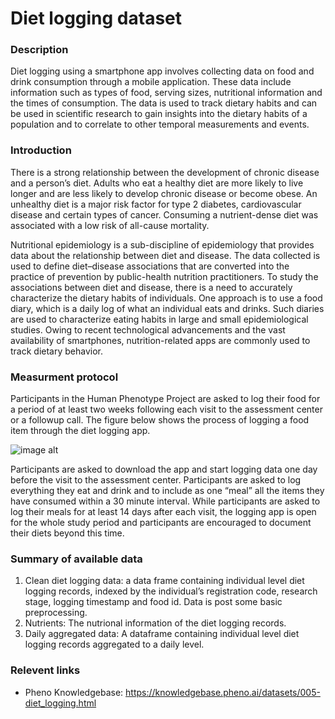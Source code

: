 # Diet logging dataset

### Description
Diet logging using a smartphone app involves collecting data on food and drink consumption through a mobile application. These data include information such as types of food, serving sizes, nutritional information and the times of consumption. The data is used to track dietary habits and can be used in scientific research to gain insights into the dietary habits of a population and to correlate to other temporal measurements and events.

### Introduction
There is a strong relationship between the development of chronic disease and a person’s diet. Adults who eat a healthy diet are more likely to live longer and are less likely to develop chronic disease or become obese. An unhealthy diet is a major risk factor for type 2 diabetes, cardiovascular disease and certain types of cancer. Consuming a nutrient-dense diet was associated with a low risk of all-cause mortality.

Nutritional epidemiology is a sub-discipline of epidemiology that provides data about the relationship between diet and disease. The data collected is used to define diet–disease associations that are converted into the practice of prevention by public-health nutrition practitioners. To study the associations between diet and disease, there is a need to accurately characterize the dietary habits of individuals. One approach is to use a food diary, which is a daily log of what an individual eats and drinks. Such diaries are used to characterize eating habits in large and small epidemiological studies. Owing to recent technological advancements and the vast availability of smartphones, nutrition-related apps are commonly used to track dietary behavior.

### Measurment protocol
Participants in the Human Phenotype Project are asked to log their food for a period of at least two weeks following each visit to the assessment center or a followup call. The figure below shows the process of logging a food item through the diet logging app.

![image alt](diet_logging_eng.png)

Participants are asked to download the app and start logging data one day before the visit to the assessment center. Participants are asked to log everything they eat and drink and to include as one “meal” all the items they have consumed within a 30 minute interval. While participants are asked to log their meals for at least 14 days after each visit, the logging app is open for the whole study period and participants are encouraged to document their diets beyond this time.

### Summary of available data
1. Clean diet logging data: a data frame containing individual level diet logging records, indexed by the individual’s registration code, research stage, logging timestamp and food id. Data is post some basic preprocessing.
2. Nutrients: The nutrional information of the diet logging records.
3. Daily aggregated data: A dataframe containing individual level diet logging records aggregated to a daily level.

### Relevent links
* Pheno Knowledgebase: https://knowledgebase.pheno.ai/datasets/005-diet_logging.html

